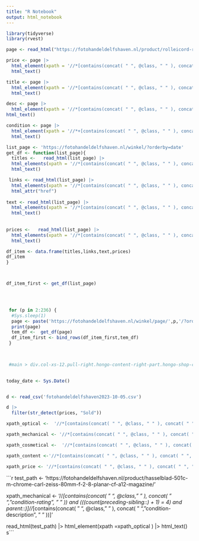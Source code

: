 ```yaml
---
title: "R Notebook"
output: html_notebook
---
```


```r
library(tidyverse)
library(rvest)
```

```r
page <- read_html("https://fotohandeldelfshaven.nl/product/rolleicord-rolleiflex-lot-outlet/")
```

```r
price <- page |>
  html_element(xpath = '//*[contains(concat( " ", @class, " " ), concat( " ", "price", " " ))]') |>
  html_text()

title <- page |>
  html_element(xpath = '//*[contains(concat( " ", @class, " " ), concat( " ", "entry-title", " " ))]') |>
  html_text()

desc <- page |>
  html_element(xpath = '//*[contains(concat( " ", @class, " " ), concat( " ", "woocommerce-product-details__short-description", " " ))]//p') |>
html_text()
```

```r
condition <- page |>
  html_element(xpath = '//*+[contains(concat( " ", @class, " " ), concat( " ", "condition-header", " " ))]//*[contains(concat( " ", @class, " " ), concat( " ", "condition-rating", " " ))]//*[contains(concat( " ", @class, " " ), concat( " ", "star", " " ))]') |>
  html_text()
```

```r
list_page <- 'https://fotohandeldelfshaven.nl/winkel/?orderby=date'
get_df <- function(list_page){
  titles <-   read_html(list_page) |>
  html_elements(xpath = '//*[contains(concat( " ", @class, " " ), concat( " ", "woocommerce-loop-product__title", " " ))]') |>
  html_text()

 links <- read_html(list_page) |>
  html_elements(xpath = '//*[contains(concat( " ", @class, " " ), concat( " ", "hongo-LoopProduct-link", " " ))]') |>
  html_attr("href")
 
text <- read_html(list_page) |>
  html_elements(xpath = '//*[contains(concat( " ", @class, " " ), concat( " ", "product-content-wrap", " " ))]') |>
  html_text()
  
  
prices <-   read_html(list_page) |>
  html_elements(xpath = '//*[contains(concat( " ", @class, " " ), concat( " ", "price", " " ))]') |>
  html_text()

df_item <- data.frame(titles,links,text,prices)
df_item
}



df_item_first <- get_df(list_page)

  


 for (p in 2:236) {
  #Sys.sleep(1)
  page <- paste('https://fotohandeldelfshaven.nl/winkel/page/',p,'/?orderby=date',sep = '')
  print(page)
  tem_df <-  get_df(page)
  df_item_first <- bind_rows(df_item_first,tem_df)
 } 


 
 #main > div.col-xs-12.pull-right.hongo-content-right-part.hongo-shop-content-part.col-lg-9.col-md-12.col-sm-12 > ul > li.product.type-product.post-172883.status-publish.first.outofstock.product_cat-accessories-hasselblad.product_cat-filters-accessories-hasselblad.product_cat-hasselblad.has-post-thumbnail.purchasable.product-type-simple > div.product-content-wrap > div.hongo-rich-snippet.display-none
 

today_date <- Sys.Date()



```

```r
d <- read_csv('fotohandeldelfshaven2023-10-05.csv')

d |>
  filter(str_detect(prices, "Sold"))


```
```r
xpath_optical <-  '//*[contains(concat( " ", @class, " " ), concat( " ", "condition-rating", " " )) and (((count(preceding-sibling::*) + 1) = 2) and parent::*)]//*[contains(concat( " ", @class, " " ), concat( " ", "condition-description", " " ))]'

xpath_mechanical <- '//*[contains(concat( " ", @class, " " ), concat( " ", "condition-rating", " " )) and (((count(preceding-sibling::*) + 1) = 3) and parent::*)]//*[contains(concat( " ", @class, " " ), concat( " ", "condition-description", " " ))]'

xpath_cosmetical <-  '//*[contains(concat( " ", @class, " " ), concat( " ", "condition-rating", " " )) and (((count(preceding-sibling::*) + 1) = 4) and parent::*)]//*[contains(concat( " ", @class, " " ), concat( " ", "condition-description", " " ))]'

xpath_content <-'//*[contains(concat( " ", @class, " " ), concat( " ", "vc_col-sm-10", " " ))]//*[contains(concat( " ", @class, " " ), concat( " ", "wpb_wrapper", " " ))]'

xpath_price <- '//*[contains(concat( " ", @class, " " ), concat( " ", "price", " " ))]'
```

```r
test_path <- 'https://fotohandeldelfshaven.nl/product/hasselblad-501c-m-chrome-carl-zeiss-80mm-f-2-8-planar-cf-a12-magazine/'

xpath_mechanical <- '//*[contains(concat( " ", @class, " " ), concat( " ", "condition-rating", " " )) and (((count(preceding-sibling::*) + 1) = 4) and parent::*)]//*[contains(concat( " ", @class, " " ), concat( " ", "condition-description", " " ))]'

 read_html(test_path) |>
  html_element(xpath =xpath_optical ) |>
  html_text()
s```

